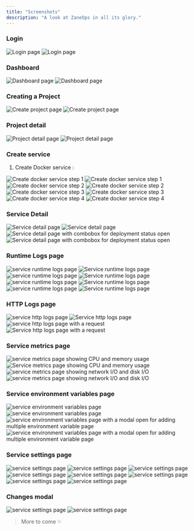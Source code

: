 ```yaml
---
title: "Screenshots"
description: "A look at ZaneOps in all its glory."
---
```


### Login

<img className="block dark:hidden" src="/images/login-light.png" alt="Login page" />
<img className="!hidden dark:!block" src="/images/login-dark.png" alt="Login page" />

### Dashboard


<img className="block dark:hidden" src="/images/dashboard-light.png" alt="Dashboard page" />
<img className="!hidden dark:!block" src="/images/dashboard-dark.png" alt="Dashboard page" />

### Creating a Project


<img className="block dark:hidden" src="/images/create-project-light.png" alt="Create project page" />
<img className="!hidden dark:!block" src="/images/create-project-dark.png" alt="Create project page" />

### Project detail

<img className="block dark:hidden" src="/images/project-detail-light.png" alt="Project detail page" />
<img className="!hidden dark:!block" src="/images/project-detail-dark.png" alt="Project detail page" />


### Create service

1. Create Docker service :

<img className="block dark:hidden" src="/images/create-service-step1-light.png" alt="Create docker service step 1" />
<img className="!hidden dark:!block" src="/images/create-service-step1-dark.png" alt="Create docker service step 1" />

<img className="block dark:hidden" src="/images/create-service-step2-light.png" alt="Create docker service step 2" />
<img className="!hidden dark:!block" src="/images/create-service-step2-dark.png" alt="Create docker service step 2" />

<img className="block dark:hidden" src="/images/create-service-step3-light.png" alt="Create docker service step 3" />
<img className="!hidden dark:!block" src="/images/create-service-step3-dark.png" alt="Create docker service step 3" />

<img className="block dark:hidden" src="/images/create-service-step4-light.png" alt="Create docker service step 4" />
<img className="!hidden dark:!block" src="/images/create-service-step4-dark.png" alt="Create docker service step 4" />

### Service Detail

<img className="block dark:hidden" src="/images/service-detail-light.png" alt="Service detail page" />
<img className="!hidden dark:!block" src="/images/service-detail-dark.png" alt="Service detail page" />

<img className="block dark:hidden" src="/images/service-detail-combobox-light.png" alt="Service detail page with combobox for deployment status open" />
<img className="!hidden dark:!block" src="/images/service-detail-combobox-dark.png" alt="Service detail page with combobox for deployment status  open" />


### Runtime Logs page

<img className="block dark:hidden" src="/images/deployment-detail-light.png" alt="service runtime logs page" />
<img className="!hidden dark:!block" src="/images/deployment-detail-dark.png" alt="Service runtime logs page" />

<img className="block dark:hidden" src="/images/logs-filter-light.png" alt="service runtime logs page" />
<img className="!hidden dark:!block" src="/images/logs-filter-dark.png" alt="Service runtime logs page" />


<img className="block dark:hidden" src="/images/logs-max-light.png" alt="service runtime logs page" />
<img className="!hidden dark:!block" src="/images/logs-max-dark.png" alt="Service runtime logs page" />


<img className="block dark:hidden" src="/images/logs-octane-light.png" alt="service runtime logs page" />
<img className="!hidden dark:!block" src="/images/logs-octane-dark.png" alt="Service runtime logs page" />


### HTTP Logs page

<img className="block dark:hidden" src="/images/http-logs-light.png" alt="service http logs page" />
<img className="!hidden dark:!block" src="/images/http-logs-dark.png" alt="Service http logs page" />

<img className="block dark:hidden" src="/images/http-logs-with-details-open-light.png" alt="service http logs page with a request" />
<img className="!hidden dark:!block" src="/images/http-logs-with-details-open-dark.png" alt="Service http logs page with a request" />


### Service metrics page

<img className="block dark:hidden" src="/images/service-metrics-light.png" alt="service metrics page showing CPU and memory usage" />
<img className="!hidden dark:!block" src="/images/service-metrics-dark.png" alt="Service metrics page showing CPU and memory usage" />

<img className="block dark:hidden" src="/images/service-metrics-net-light.png" alt="service metrics page showing network I/O and disk I/O" />
<img className="!hidden dark:!block" src="/images/service-metrics-net-dark.png" alt="service metrics page showing network I/O and disk I/O" />


### Service environment variables page

<img className="block dark:hidden" src="/images/service-envs-light.png" alt="service environment variables page" />
<img className="!hidden dark:!block" src="/images/service-envs-dark.png" alt="service environment variables page" />

<img className="block dark:hidden" src="/images/service-envs-modal-light.png" alt="service environment variables page with a modal open for adding multiple environment variable page" />
<img className="!hidden dark:!block" src="/images/service-envs-modal-dark.png" alt="service environment variables page with a modal open for adding multiple environment variable page" />


### Service settings page

<img className="block dark:hidden" src="/images/service-settings-1-light.png" alt="service settings page" />
<img className="!hidden dark:!block" src="/images/service-settings-1-dark.png" alt="service settings page" />

<img className="block dark:hidden" src="/images/service-settings-2-light.png" alt="service settings page" />
<img className="!hidden dark:!block" src="/images/service-settings-2-dark.png" alt="service settings page" />

<img className="block dark:hidden" src="/images/service-settings-3-light.png" alt="service settings page" />
<img className="!hidden dark:!block" src="/images/service-settings-3-dark.png" alt="service settings page" />

<img className="block dark:hidden" src="/images/service-settings-4-light.png" alt="service settings page" />
<img className="!hidden dark:!block" src="/images/service-settings-4-dark.png" alt="service settings page" />


### Changes modal

<img className="block dark:hidden" src="/images/changes-modal-light.png" alt="service settings page" />
<img className="!hidden dark:!block" src="/images/changes-modal-dark.png" alt="service settings page" />


> More to come ✨ 